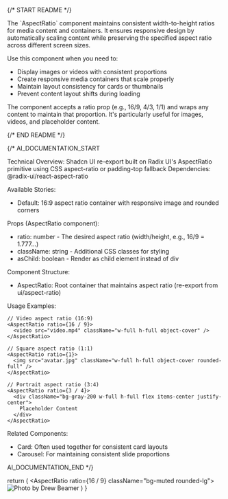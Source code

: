 
{/* START README */}
<div className="prose prose-sm max-w-none">
The `AspectRatio` component maintains consistent width-to-height ratios for media content and containers. It ensures responsive design by automatically scaling content while preserving the specified aspect ratio across different screen sizes.

Use this component when you need to:

- Display images or videos with consistent proportions
- Create responsive media containers that scale properly
- Maintain layout consistency for cards or thumbnails
- Prevent content layout shifts during loading

The component accepts a ratio prop (e.g., 16/9, 4/3, 1/1) and wraps any content to maintain that proportion. It's particularly useful for images, videos, and placeholder content.
</div>
{/* END README */}

{/*
AI_DOCUMENTATION_START

Technical Overview: Shadcn UI re-export built on Radix UI's AspectRatio primitive using CSS aspect-ratio or padding-top fallback
Dependencies: @radix-ui/react-aspect-ratio

Available Stories:

- Default: 16:9 aspect ratio container with responsive image and rounded corners

Props (AspectRatio component):

- ratio: number - The desired aspect ratio (width/height, e.g., 16/9 = 1.777...)
- className: string - Additional CSS classes for styling
- asChild: boolean - Render as child element instead of div

Component Structure:

- AspectRatio: Root container that maintains aspect ratio (re-export from ui/aspect-ratio)

Usage Examples:

```tsx
// Video aspect ratio (16:9)
<AspectRatio ratio={16 / 9}>
  <video src="video.mp4" className="w-full h-full object-cover" />
</AspectRatio>

// Square aspect ratio (1:1)
<AspectRatio ratio={1}>
  <img src="avatar.jpg" className="w-full h-full object-cover rounded-full" />
</AspectRatio>

// Portrait aspect ratio (3:4)
<AspectRatio ratio={3 / 4}>
  <div className="bg-gray-200 w-full h-full flex items-center justify-center">
    Placeholder Content
  </div>
</AspectRatio>
```

Related Components:

- Card: Often used together for consistent card layouts
- Carousel: For maintaining consistent slide proportions

AI_DOCUMENTATION_END
*/}

  return (
    <AspectRatio ratio={16 / 9} className="bg-muted rounded-lg">
      <img
        src="https://images.unsplash.com/photo-1588345921523-c2dcdb7f1dcd?w=800&dpr=2&q=80"
        alt="Photo by Drew Beamer"
        className="h-full w-full rounded-lg object-cover dark:brightness-[0.2] dark:grayscale"
      />
    </AspectRatio>
  )
}

